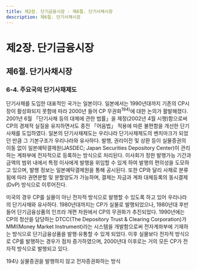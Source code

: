 ```yaml
---
title: 제2장. 단기금융시장 - 제6절. 단기사채시장
description: 제6절. 단기사채시장
---
```


# 제2장. 단기금융시장

## 제6절. 단기사채시장

### 6-4. 주요국의 단기사채제도

단기사채를 도입한 대표적인 국가는 일본이다. 
일본에서는 1990년대까지 기존의 CP시장이 활성화되지 못함에 따라 2000년 들어 CP 무권화$^{194)}$에 대한 논의가 활발해졌다. 
2001년 6월 「단기사채 등의 대체에 관한 법률」을 제정(2002년 4월 시행)함으로써 
CP의 경제적 실질을 유지하면서도 종전 「어음법」 적용에 따른 불편함을 개선한 단기사채를 도입하였다. 
일본의 단기사채제도는 우리나라 단기사채제도의 벤치마크가 되었던 만큼 그 기본구조가 우리나라와 유사하다. 
발행, 권리이전 및 상환 등이 실물증권의 이동 없이 일본예탁결제원(JASDEC; Japan Securities Depository Center)이 관리하는 계좌부에 전자적으로 등록하는 방식으로 처리된다. 
이사회가 정한 발행가능 기간과 금액의 범위 내에서 특정 이사에게 발행을 위임할 수 있게 하여 발행의 편의성을 도모하고 있으며, 
발행 정보는 일본예탁결제원을 통해 공시된다. 
또한 CP와 달리 사채로 분류됨에 따라 권면분할 및 분할양도가 가능하며, 결제는 자금과 계좌 대체등록의 동시결제(DvP) 방식으로 이루어진다.

미국의 경우 CP를 실물이 아닌 전자적 방식으로 발행할 수 있도록 하고 있어 우리나라의 단기사채와 유사하다. 
1980년대까지는 CP가 실물로 발행되었으나, 1980년대 후반 들어 단기금융상품의 인프라 개편 차원에서 CP의 무권화가 추진되었다. 
1990년에는 CP의 청산을 담당하는 DTCC(The Depository Trust & Clearing Corporation)가 MMI(Money Market Instrument)라는 시스템을 개발함으로써 
전자계좌부에 기재하는 방식으로 단기금융상품을 발행·유통할 수 있게 되었다. 
이후 실물보다 전자적 방식으로 CP를 발행하는 경우가 점차 증가하였으며, 2000년대 이후로는 거의 모든 CP가 전자적 방식으로 발행되고 있다.

<GComment>
194\) 실물증권을 발행하지 않고 전자증권화하는 방식
</GComment>

